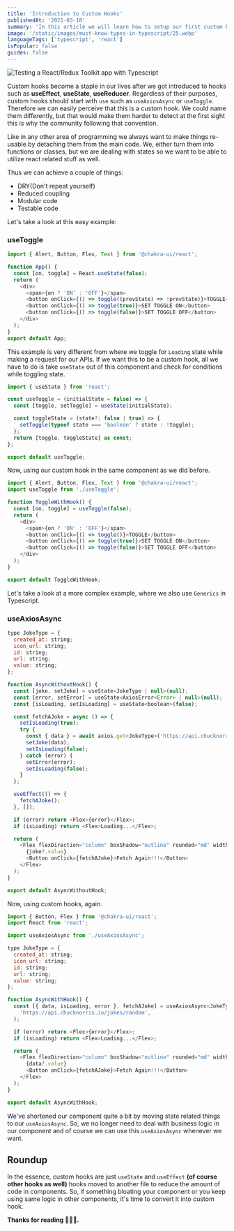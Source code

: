 ```yaml
---
title: 'Introduction to Custom Hooks'
publishedAt: '2021-03-18'
summary: 'In this article we will learn how to setup our first custom hook. We will convert axios into re-usable hook with typescript and generics.'
image: '/static/images/must-know-types-in-typescript/25.webp'
languageTags: ['typescript', 'react']
isPopular: false
guides: false
---
```



![Testing a React/Redux Toolkit app with Typescript](/static/images/must-know-types-in-typescript/25.webp)

Custom hooks become a staple in our lives after we got introduced to hooks such as **useEffect**, **useState**, **useReducer**. Regardless of their purposes, custom hooks should start with `use`
such as `useAxiosAsync` or `useToggle`. Therefore we can easily perceive that this is a custom hook. We could name them differently, but that would make them harder to detect at the first sight this is why the community following that convention.

Like in any other area of programming we always want to make things re-usable by detaching them from the main code. We, either turn them into functions or classes, but we are dealing with states so we want to be able to utilize react related stuff as well.

Thus we can achieve a couple of things:

- DRY(Don't repeat yourself)
- Reduced coupling
- Modular code
- Testable code

Let's take a look at this easy example:

### useToggle

```javascript
import { Alert, Button, Flex, Text } from '@chakra-ui/react';

function App() {
  const [on, toggle] = React.useState(false);
  return (
    <div>
      <span>{on ? 'ON' : 'OFF'}</span>
      <button onClick={() => toggle((prevState) => !prevState)}>TOGGLE</button>
      <button onClick={() => toggle(true)}>SET TOGGLE ON</button>
      <button onClick={() => toggle(false)}>SET TOGGLE OFF</button>
    </div>
  );
}
export default App;
```

This example is very different from where we toggle for `Loading` state while making a request for our APIs. If we want this to be a custom hook, all we have to do is
take `useState` out of this component and check for conditions while toggling state.

```javascript
import { useState } from 'react';

const useToggle = (initialState = false) => {
  const [toggle, setToggle] = useState(initialState);

  const toggleState = (state?: false | true) => {
    setToggle(typeof state === 'boolean' ? state : !toggle);
  };
  return [toggle, toggleState] as const;
};

export default useToggle;
```

Now, using our custom hook in the same component as we did before.

```javascript
import { Alert, Button, Flex, Text } from '@chakra-ui/react';
import useToggle from './useToggle';

function ToggleWithHook() {
  const [on, toggle] = useToggle(false);
  return (
    <div>
      <span>{on ? 'ON' : 'OFF'}</span>
      <button onClick={() => toggle()}>TOGGLE</button>
      <button onClick={() => toggle(true)}>SET TOGGLE ON</button>
      <button onClick={() => toggle(false)}>SET TOGGLE OFF</button>
    </div>
  );
}

export default ToggleWithHook;
```

<ToggleWithHook />

Let's take a look at a more complex example, where we also use `Generics` in Typescript.

### useAxiosAsync

```javascript
type JokeType = {
  created_at: string;
  icon_url: string;
  id: string;
  url: string;
  value: string;
};

function AsyncWithoutHook() {
  const [joke, setJoke] = useState<JokeType | null>(null);
  const [error, setError] = useState<AxiosError<Error> | null>(null);
  const [isLoading, setIsLoading] = useState<boolean>(false);

  const fetchAJoke = async () => {
    setIsLoading(true);
    try {
      const { data } = await axios.get<JokeType>('https://api.chucknorris.io/jokes/random');
      setJoke(data);
      setIsLoading(false);
    } catch (error) {
      setError(error);
      setIsLoading(false);
    }
  };

  useEffect(() => {
    fetchAJoke();
  }, []);

  if (error) return <Flex>{error}</Flex>;
  if (isLoading) return <Flex>Loading...</Flex>;

  return (
    <Flex flexDirection="column" boxShadow="outline" rounded="md" width="50%" padding="1rem">
      {joke?.value}
      <Button onClick={fetchAJoke}>Fetch Again!!!</Button>
    </Flex>
  );
}

export default AsyncWithoutHook;
```

Now, using custom hooks, again.

```javascript
import { Button, Flex } from '@chakra-ui/react';
import React from 'react';

import useAxiosAsync from './useAxiosAsync';

type JokeType = {
  created_at: string;
  icon_url: string;
  id: string;
  url: string;
  value: string;
};

function AsyncWithHook() {
  const [{ data, isLoading, error }, fetchAJoke] = useAxiosAsync<JokeType>(
    'https://api.chucknorris.io/jokes/random',
  );

  if (error) return <Flex>{error}</Flex>;
  if (isLoading) return <Flex>Loading...</Flex>;

  return (
    <Flex flexDirection="column" boxShadow="outline" rounded="md" width="50%" padding="1rem">
      {data?.value}
      <Button onClick={fetchAJoke}>Fetch Again!!!</Button>
    </Flex>
  );
}

export default AsyncWithHook;
```

<AsyncWithtHook />

We've shortened our component quite a bit by moving state related things to our `useAxiosAsync`. So, we no longer need to deal with business logic in our component and of course we can use
this `useAxiosAsync` whenever we want.

## Roundup

In the essence, custom hooks are just `useState` and `useEffect` **(of course other hooks as well)** hooks moved to another file to reduce the amount of code in components.
So, if something bloating your component or you keep using same logic in other components, it's time to convert it into custom hook.

**Thanks for reading 🥳🥳🥳.**
